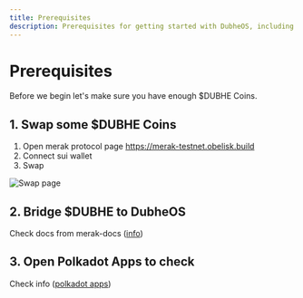 ```yaml
---
title: Prerequisites
description: Prerequisites for getting started with DubheOS, including acquiring $DUBHE coins and bridging to DubheOS
---
```


# Prerequisites

Before we begin let's make sure you have enough $DUBHE Coins.

## 1. Swap some $DUBHE Coins

1. Open merak protocol page https://merak-testnet.obelisk.build
2. Connect sui wallet
3. Swap

<img src="/images/sui/merak/swap.png" alt="Swap page" />

## 2. Bridge $DUBHE to DubheOS

Check docs from merak-docs ([info](https://merak-docs.obelisk.build/merak/sui/guilds/bridge/bridge/))

## 3. Open Polkadot Apps to check

Check info ([polkadot apps](https://polkadot.js.org/apps/?rpc=wss%3A%2F%2Fdubheos-node-devnet-wss.obelisk.build%2Fwss#/accounts))